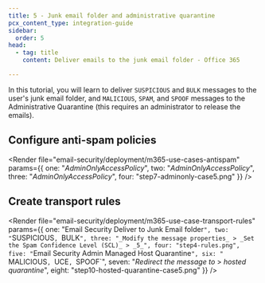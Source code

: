 ```yaml
---
title: 5 - Junk email folder and administrative quarantine
pcx_content_type: integration-guide
sidebar:
  order: 5
head:
  - tag: title
    content: Deliver emails to the junk email folder - Office 365

---
```



In this tutorial, you will learn to deliver `SUSPICIOUS` and `BULK` messages to the user's junk email folder, and `MALICIOUS`, `SPAM`, and `SPOOF` messages to the Administrative Quarantine (this requires an administrator to release the emails).

## Configure anti-spam policies

<Render file="email-security/deployment/m365-use-cases-antispam" params={{ one: "_AdminOnlyAccessPolicy_", two: "_AdminOnlyAccessPolicy_", three: "_AdminOnlyAccessPolicy_", four: "step7-adminonly-case5.png" }} />

## Create transport rules

<Render file="email-security/deployment/m365-use-case-transport-rules" params={{ one: "Email Security Deliver to Junk Email folder`", two: "`SUSPICIOUS`, `BULK`", three: "_Modify the message properties_ > _Set the Spam Confidence Level (SCL)_ > _5_", four: "step4-rules.png", five: "`Email Security Admin Managed Host Quarantine`", six: " `MALICIOUS`, `UCE`, `SPOOF`", seven: "_Redirect the message to_ > _hosted quarantine_", eight: "step10-hosted-quarantine-case5.png" }} />
